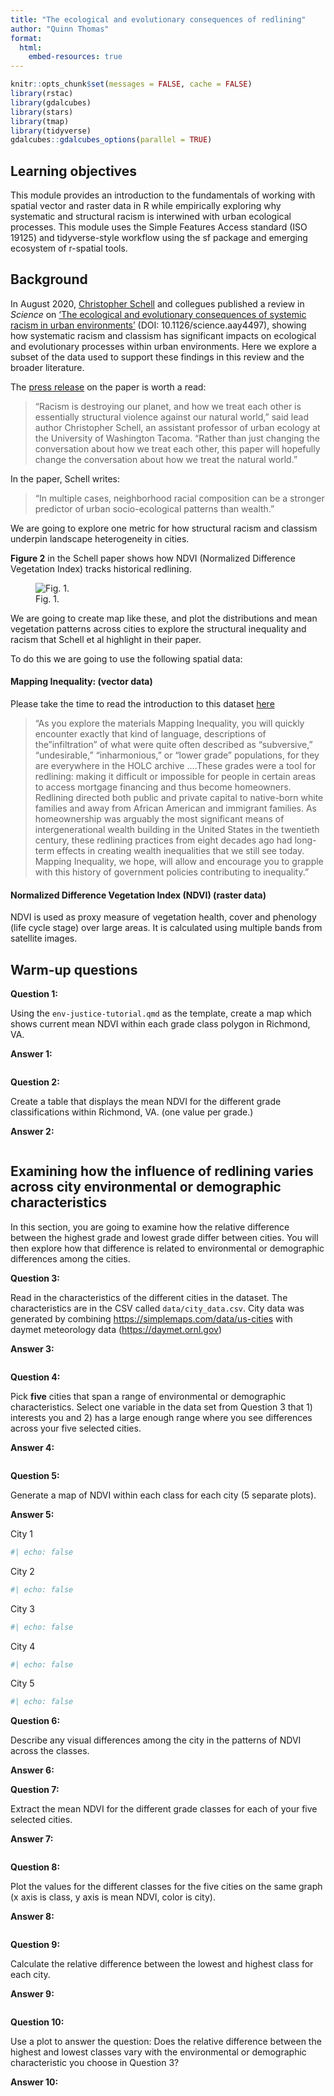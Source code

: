 ```yaml
---
title: "The ecological and evolutionary consequences of redlining"
author: "Quinn Thomas"
format: 
  html:
    embed-resources: true
---
```


```r
knitr::opts_chunk$set(messages = FALSE, cache = FALSE)
library(rstac)
library(gdalcubes)
library(stars)
library(tmap)
library(tidyverse)
gdalcubes::gdalcubes_options(parallel = TRUE)
```

## Learning objectives

This module provides an introduction to the fundamentals of working with spatial vector and raster data in R while empirically exploring why systematic and structural racism is interwined with urban ecological processes. This module uses the Simple Features Access standard (ISO 19125) and tidyverse-style workflow using the sf package and emerging ecosystem of r-spatial tools.

## Background

In August 2020, [Christopher Schell](https://ourenvironment.berkeley.edu/users/1757114) and collegues published a review in *Science* on ['The ecological and evolutionary consequences of systemic racism in urban environments'](https://www.science.org/doi/10.1126/science.aay4497) (DOI: 10.1126/science.aay4497), showing how systematic racism and classism has significant impacts on ecological and evolutionary processes within urban environments. Here we explore a subset of the data used to support these findings in this review and the broader literature.

The [press release](https://www.washington.edu/news/2020/08/13/systemic-racism-has-consequences-for-all-life-in-cities/) on the paper is worth a read:

> “Racism is destroying our planet, and how we treat each other is essentially structural violence against our natural world,” said lead author Christopher Schell, an assistant professor of urban ecology at the University of Washington Tacoma. “Rather than just changing the conversation about how we treat each other, this paper will hopefully change the conversation about how we treat the natural world.”

In the paper, Schell writes:

> "In multiple cases, neighborhood racial composition can be a stronger predictor of urban socio-ecological patterns than wealth."

We are going to explore one metric for how structural racism and classism underpin landscape heterogeneity in cities.

**Figure 2** in the Schell paper shows how NDVI (Normalized Difference Vegetation Index) tracks historical redlining.

![Fig. 1.](figures/fig2.png)

We are going to create map like these, and plot the distributions and mean vegetation patterns across cities to explore the structural inequality and racism that Schell et al highlight in their paper.

To do this we are going to use the following spatial data:

#### Mapping Inequality: (vector data)

Please take the time to read the introduction to this dataset [here](https://dsl.richmond.edu/panorama/redlining/#loc=3/41.245/-105.469&text=intro)

> "As you explore the materials Mapping Inequality, you will quickly encounter exactly that kind of language, descriptions of the "infiltration" of what were quite often described as "subversive," "undesirable," "inharmonious," or "lower grade" populations, for they are everywhere in the HOLC archive ....These grades were a tool for redlining: making it difficult or impossible for people in certain areas to access mortgage financing and thus become homeowners. Redlining directed both public and private capital to native-born white families and away from African American and immigrant families. As homeownership was arguably the most significant means of intergenerational wealth building in the United States in the twentieth century, these redlining practices from eight decades ago had long-term effects in creating wealth inequalities that we still see today. Mapping Inequality, we hope, will allow and encourage you to grapple with this history of government policies contributing to inequality."

#### Normalized Difference Vegetation Index (NDVI) (raster data)

NDVI is used as proxy measure of vegetation health, cover and phenology (life cycle stage) over large areas. It is calculated using multiple bands from satellite images.

## Warm-up questions

**Question 1:**

Using the `env-justice-tutorial.qmd` as the template, create a map which shows current mean NDVI within each grade class polygon in Richmond, VA.

**Answer 1:**

```r

```

**Question 2:**

Create a table that displays the mean NDVI for the different grade classifications within Richmond, VA. (one value per grade.)

**Answer 2:**

```r


```

## Examining how the influence of redlining varies across city environmental or demographic characteristics

In this section, you are going to examine how the relative difference between the highest grade and lowest grade differ between cities. You will then explore how that difference is related to environmental or demographic differences among the cities.

**Question 3:**

Read in the characteristics of the different cities in the dataset. The characteristics are in the CSV called `data/city_data.csv`. City data was generated by combining <https://simplemaps.com/data/us-cities> with daymet meteorology data (<https://daymet.ornl.gov>)

**Answer 3:**

```r


```

**Question 4:**

Pick **five** cities that span a range of environmental or demographic characteristics. Select one variable in the data set from Question 3 that 1) interests you and 2) has a large enough range where you see differences across your five selected cities.

**Answer 4:**

```r

```

**Question 5:**

Generate a map of NDVI within each class for each city (5 separate plots).

**Answer 5:**

City 1

```r
#| echo: false


```

City 2

```r
#| echo: false


```

City 3

```r
#| echo: false


```

City 4

```r
#| echo: false


```

City 5

```r
#| echo: false


```

**Question 6:**

Describe any visual differences among the city in the patterns of NDVI across the classes.

**Answer 6:**


**Question 7:**

Extract the mean NDVI for the different grade classes for each of your five selected cities.

**Answer 7:**

```r

```

**Question 8:**

Plot the values for the different classes for the five cities on the same graph (x axis is class, y axis is mean NDVI, color is city).

**Answer 8:**

```r


```

**Question 9:**

Calculate the relative difference between the lowest and highest class for each city.

**Answer 9:**

```r


```

**Question 10:**

Use a plot to answer the question: Does the relative difference between the highest and lowest classes vary with the environmental or demographic characteristic you choose in Question 3?

**Answer 10:**

```r


```
